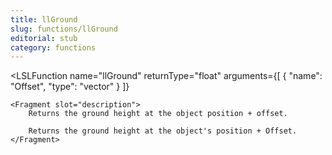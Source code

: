 ```yaml
---
title: llGround
slug: functions/llGround
editorial: stub
category: functions
---
```


<LSLFunction
	name="llGround"
	returnType="float"
	arguments={[
	{
		"name": "Offset",
		"type": "vector"
	}
]}
>
	<Fragment slot="description">
		Returns the ground height at the object position + offset.
		
		Returns the ground height at the object's position + Offset.
	</Fragment>
</LSLFunction>
